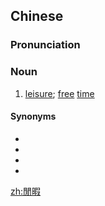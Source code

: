 {{also|闲暇}}
==Chinese==
{{zh-forms|s=闲暇|t2=閑暇}}

===Pronunciation===
{{zh-pron
|m=xiánxiá
|c=haan4 haa6
|mn=qz,xm:hân-hâ/zz:hân-hêe
|cat=n
}}

===Noun===
{{zh-noun}}

# [[leisure]]; [[free]] [[time]]

====Synonyms====
* {{zh-l|空閒}}
* {{zh-l|閒空}}
* {{zh-l|餘暇}}
* {{zh-l|餘閒}}

[[zh:閒暇]]